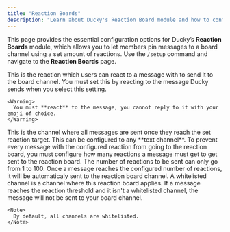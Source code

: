 ```yaml
---
title: "Reaction Boards"
description: "Learn about Ducky's Reaction Board module and how to configure it."
---
```


This page provides the essential configuration options for Ducky’s **Reaction Boards** module, which allows you to let members pin messages to a board channel using a set amount of reactions. Use the `/setup` command and navigate to the **Reaction Boards** page.

<Steps>
  <Step title="Reaction Type" titleSize="h2">
    This is the reaction which users can react to a message with to send it to the board channel. You must set this by reacting to the message Ducky sends when you select this setting.

    <Warning>
      You must **react** to the message, you cannot reply to it with your emoji of choice.
    </Warning>
  </Step>
  <Step title="Reaction Board Channel" titleSize="h2">
    This is the channel where all messages are sent once they reach the set reaction target. This can be configured to any **text channel**.
  </Step>
  <Step title="Amount of Reactions Needed" titleSize="h2">
    To prevent every message with the configured reaction from going to the reaction board, you must configure how many reactions a message must get to get sent to the reaction board. The number of reactions to be sent can only go from 1 to 100. Once a message reaches the configured number of reactions, it will be automaticaly sent to the reaction board channel.
  </Step>
  <Step title="Whitelisted Channels" titleSize="h2">
    A whitelisted channel is a channel where this reaction board applies. If a message reaches the reaction threshold and it isn't a whitelisted channel, the message will not be sent to your board channel.

    <Note>
      By default, all channels are whitelisted.
    </Note>
  </Step>
</Steps>
